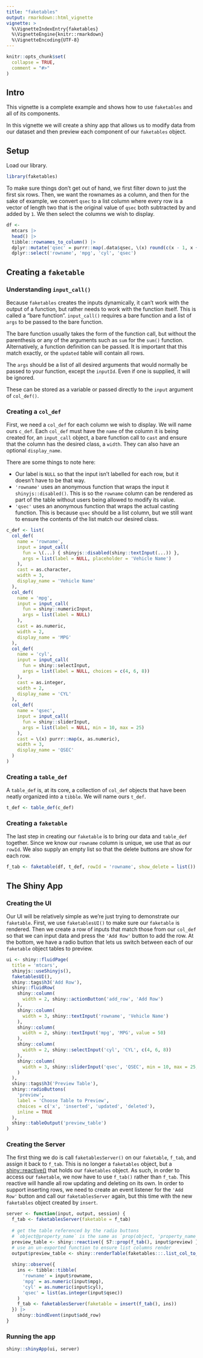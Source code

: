 ```yaml
---
title: "faketables"
output: rmarkdown::html_vignette
vignette: >
  %\VignetteIndexEntry{faketables}
  %\VignetteEngine{knitr::rmarkdown}
  %\VignetteEncoding{UTF-8}
---
```


```r
knitr::opts_chunk$set(
  collapse = TRUE,
  comment = "#>"
)
```

## Intro

This vignette is a complete example and shows how to use `faketables` and all of its components.

In this vignette we will create a shiny app that allows us to modify data from our dataset and then preview each component of our `faketables` object.

## Setup

Load our library.

```r
library(faketables)
```

To make sure things don't get out of hand, we first filter down to just the first six rows. Then, we want the rownames as a column, and then for the sake of example, we convert `qsec` to a list column where every row is a vector of length two that is the original value of `qsec` both subtracted by and added by `1`. We then select the columns we wish to display.

```r
df <-
  mtcars |>
  head() |>
  tibble::rownames_to_column() |>
  dplyr::mutate('qsec' = purrr::map(.data$qsec, \(x) round(c(x - 1, x + 1)))) |>
  dplyr::select('rowname', 'mpg', 'cyl', 'qsec')
```

## Creating a `faketable`

### Understanding `input_call()`

Because `faketables` creates the inputs dynamically, it can't work with the output of a function, but rather needs to work with the function itself. This is called a "bare function". `input_call()` requires a bare function and a list of `args` to be passed to the bare function.

The bare function usually takes the form of the function call, but without the parenthesis or any of the arguments such as `sum` for the `sum()` function. Alternatively, a function definition can be passed. It is important that this match exactly, or the `updated` table will contain all rows.

The `args` should be a list of all desired arguments that would normally be passed to your function, except the `inputId`. Even if one is supplied, it will be ignored.

These can be stored as a variable or passed directly to the `input` argument of `col_def()`.

### Creating a `col_def`

First, we need a `col_def` for each column we wish to display. We will name ours `c_def`. Each `col_def` must have the `name` of the column it is being created for, an `input_call` object, a bare function call to `cast` and ensure that the column has the desired class, a `width`. They can also have an optional `display_name`.

There are some things to note here:

- Our label is `NULL` so that the input isn't labelled for each row, but it doesn't have to be that way.
- `'rowname'` uses an anonymous function that wraps the input it `shinyjs::disabled()`. This is so the `rowname` column can be rendered as part of the table without users being allowed to modify its value.
- `'qsec'` uses an anonymous function that wraps the actual casting function. This is because `qsec` should be a list column, but we still want to ensure the contents of the list match our desired class.

```r
c_def <- list(
  col_def(
    name = 'rowname',
    input = input_call(
      fun = \(...) { shinyjs::disabled(shiny::textInput(...)) },
      args = list(label = NULL, placeholder = 'Vehicle Name')
    ),
    cast = as.character,
    width = 3,
    display_name = 'Vehicle Name'
  ),
  col_def(
    name = 'mpg',
    input = input_call(
      fun = shiny::numericInput,
      args = list(label = NULL)
    ),
    cast = as.numeric,
    width = 2,
    display_name = 'MPG'
  ),
  col_def(
    name = 'cyl',
    input = input_call(
      fun = shiny::selectInput,
      args = list(label = NULL, choices = c(4, 6, 8))
    ),
    cast = as.integer,
    width = 2,
    display_name = 'CYL'
  ),
  col_def(
    name = 'qsec',
    input = input_call(
      fun = shiny::sliderInput,
      args = list(label = NULL, min = 10, max = 25)
    ),
    cast = \(x) purrr::map(x, as.numeric),
    width = 3,
    display_name = 'QSEC'
  )
)
```

### Creating a `table_def`

A `table_def` is, at its core, a collection of `col_def` objects that have been neatly organized into a `tibble`. We will name ours `t_def`.

```r
t_def <- table_def(c_def)
```

### Creating a `faketable`

The last step in creating our `faketable` is to bring our data and `table_def` together. Since we know our `rowname` column is unique, we use that as our `rowId`. We also supply an empty list so that the delete buttons are show for each row.

```r
f_tab <- faketable(df, t_def, rowId = 'rowname', show_delete = list())
```

## The Shiny App

### Creating the UI

Our UI will be relatively simple as we're just trying to demonstrate our `faketable`. First, we use `faketablesUI()` to make sure our `faketable` is rendered. Then we create a row of inputs that match those from our `col_def` so that we can input data and press the `'Add Row'` button to add the row. At the bottom, we have a radio button that lets us switch between each of our `faketable` object tables to preview.

```r
ui <- shiny::fluidPage(
  title = 'mtcars',
  shinyjs::useShinyjs(),
  faketablesUI(),
  shiny::tags$h3('Add Row'),
  shiny::fluidRow(
    shiny::column(
      width = 2, shiny::actionButton('add_row', 'Add Row')
    ),
    shiny::column(
      width = 3, shiny::textInput('rowname', 'Vehicle Name')
    ),
    shiny::column(
      width = 2, shiny::textInput('mpg', 'MPG', value = 50)
    ),
    shiny::column(
      width = 2, shiny::selectInput('cyl', 'CYL', c(4, 6, 8))
    ),
    shiny::column(
      width = 3, shiny::sliderInput('qsec', 'QSEC', min = 10, max = 25, value = c(10, 25))
    )
  ),
  shiny::tags$h3('Preview Table'),
  shiny::radioButtons(
    'preview', 
    label = 'Choose Table to Preview', 
    choices = c('x', 'inserted', 'updated', 'deleted'),
    inline = TRUE
  ),
  shiny::tableOutput('preview_table')
)
```

### Creating the Server

The first thing we do is call `faketablesServer()` on our `faketable`, `f_tab`, and assign it back to `f_tab`. This is no longer a `faketables` object, but a [shiny::reactive()](https://shiny.posit.co/r/reference/shiny/latest/reactive.html) that holds our `faketables` object. As such, in order to access our `faketable`, we now have to use `f_tab()` rather than `f_tab`. This reactive will handle all row updating and deleting on its own. In order to support inserting rows, we need to create an event listener for the `'Add Row'` button and call our `faketablesServer` again, but this time with the new `faketables` object created by `insert`.


```r
server <- function(input, output, session) {
  f_tab <- faketablesServer(faketable = f_tab)
  
  # get the table referenced by the radio buttons
  # `object@property_name` is the same as `prop(object, 'property_name')`
  preview_table <- shiny::reactive({ S7::prop(f_tab(), input$preview) })
  # use an un-exported function to ensure list columns render
  output$preview_table <- shiny::renderTable(faketables:::.list_col_to_chr(preview_table()))
  
  shiny::observe({
    ins <- tibble::tibble(
      'rowname' = input$rowname,
      'mpg' = as.numeric(input$mpg),
      'cyl' = as.numeric(input$cyl),
      'qsec' = list(as.integer(input$qsec))
    )
    f_tab <- faketablesServer(faketable = insert(f_tab(), ins))
  }) |>
    shiny::bindEvent(input$add_row)
}
```

### Running the app

```r
shiny::shinyApp(ui, server)
```

